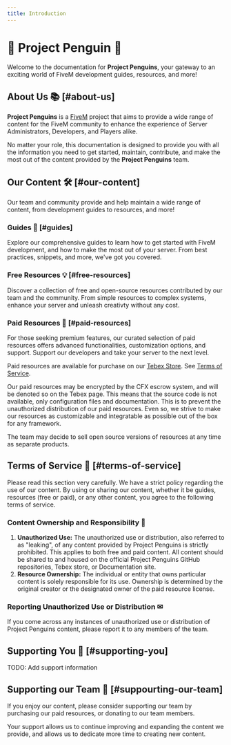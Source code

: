 ```yaml
---
title: Introduction
---
```



# 🐧 Project Penguin 🐧

Welcome to the documentation for **Project Penguins**, your gateway to an exciting world of FiveM development guides, resources, and more!

## About Us 📚 [#about-us]

**Project Penguins** is a [FiveM](https://fivem.net/) project that aims to provide a wide range of content for the FiveM community to enhance the experience of Server Administrators, Developers, and Players alike.

No matter your role, this documentation is designed to provide you with all the information you need to get started, maintain, contribute, and make the most out of the content provided by the **Project Penguins** team.

## Our Content 🛠️ [#our-content]
Our team and community provide and help maintain a wide range of content, from development guides to resources, and more!

### Guides 📘 [#guides]
Explore our comprehensive guides to learn how to get started with FiveM development, and how to make the most out of your server. From best practices, snippets, and more, we've got you covered.

### Free Resources 💡 [#free-resources]
Discover a collection of free and open-source resources contributed by our team and the community. From simple resources to complex systems, enhance your server and unleash creativty without any cost.

### Paid Resources 🌟 [#paid-resources]
For those seeking premium features, our curated selection of paid resources offers advanced functionalities, customization options, and support. Support our developers and take your server to the next level.

Paid resources are available for purchase on our [Tebex Store](https://project-penguins.tebex.io/). See [Terms of Service](/#terms-of-service).

Our paid resources may be encrypted by the CFX escrow system, and will be denoted so on the Tebex page. This means that the source code is not available, only configuration files and documentation. This is to prevent the unauthorized distribution of our paid resources. Even so, we strive to make our resources as customizable and integratable as possible out of the box for any framework.

The team may decide to sell open source versions of resources at any time as separate products.


## Terms of Service 🚫 [#terms-of-service]
<Callout type="error" emoji="‼">
	Please read this section very carefully. We have a strict policy regarding the use of our content.
</Callout>
By using or sharing our content, whether it be guides, resources (free or paid), or any other content, you agree to the following terms of service.

### Content Ownership and Responsibility 🔐
1. **Unauthorized Use:** The unauthorized use or distribution, also referred to as "leaking", of any content provided by Project Penguins is strictly prohibited. This applies to both free and paid content. All content should be shared to and housed on the official Project Penguins GitHub repositories, Tebex store, or Documentation site.
2. **Resource Ownership:** The individual or entity that owns particular content is solely responsible for its use. Ownership is determined by the original creator or the designated owner of the paid resource license.

### Reporting Unauthorized Use or Distribution ✉
If you come across any instances of unauthorized use or distribution of Project Penguins content, please report it to any members of the team.

## Supporting You 🚀 [#supporting-you]
TODO: Add support information

## Supporting our Team 💙 [#suppourting-our-team]
If you enjoy our content, please consider supporting our team by purchasing our paid resources, or donating to our team members.

Your support allows us to continue improving and expanding the content we provide, and allows us to dedicate more time to creating new content.
<div style={{display: 'flex', justifyContent: 'center'}} >
  <ContributorCard image="static/images/penguin2.png" name="ItsANoBrainer" github="ItsANoBrainer" kofi="itsanobrainer" />
</div>